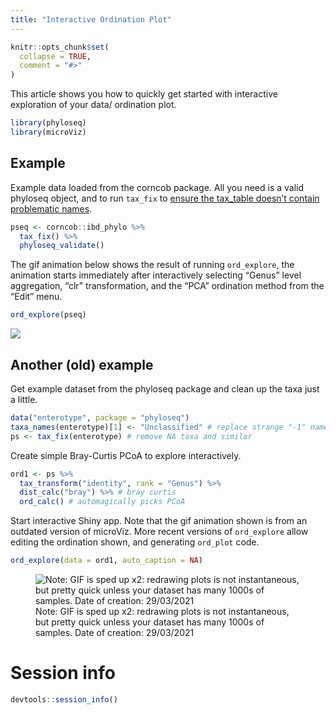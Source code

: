 ```yaml
---
title: "Interactive Ordination Plot"
---
```


```r
knitr::opts_chunk$set(
  collapse = TRUE,
  comment = "#>"
)
```

This article shows you how to quickly get started with interactive exploration of your data/ ordination plot.

```r
library(phyloseq)
library(microViz)
```

## Example

Example data loaded from the corncob package. All you need is a valid phyloseq object, and to run `tax_fix` to [ensure the tax_table doesn't contain problematic names](https://david-barnett.github.io/microViz/articles/web-only/tax-fixing.html).

```r
pseq <- corncob::ibd_phylo %>%
  tax_fix() %>%
  phyloseq_validate()
```

The gif animation below shows the result of running `ord_explore`, the animation starts immediately after interactively selecting "Genus" level aggregation, "clr" transformation, and the "PCA" ordination method from the "Edit" menu.

``` .R
ord_explore(pseq)
```

![](images/20210429_ord_explore_x175.gif)

## Another (old) example

Get example dataset from the phyloseq package and clean up the taxa just a little.

```r
data("enterotype", package = "phyloseq")
taxa_names(enterotype)[1] <- "Unclassified" # replace strange "-1" name
ps <- tax_fix(enterotype) # remove NA taxa and similar
```

Create simple Bray-Curtis PCoA to explore interactively.

```r
ord1 <- ps %>%
  tax_transform("identity", rank = "Genus") %>%
  dist_calc("bray") %>% # bray curtis
  ord_calc() # automagically picks PCoA
```

Start interactive Shiny app. Note that the gif animation shown is from an outdated version of microViz. More recent versions of `ord_explore` allow editing the ordination shown, and generating `ord_plot` code.

``` .r
ord_explore(data = ord1, auto_caption = NA)
```

![Note: GIF is sped up x2: redrawing plots is not instantaneous, but pretty quick unless your dataset has many 1000s of samples. Date of creation: 29/03/2021](images/20210329_ord_explore_dev_x2.gif)

# Session info

```r
devtools::session_info()
```
